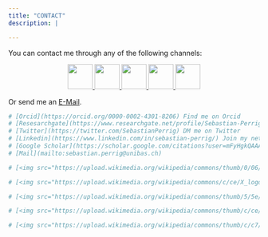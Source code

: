 ```yaml
---
title: "CONTACT"
description: |

---
```


You can contact me through any of the following channels:

<center>

<a href="https://orcid.org/0000-0002-4301-8206" target="_blank"> <img src="https://upload.wikimedia.org/wikipedia/commons/thumb/0/06/ORCID_iD.svg/640px-ORCID_iD.svg.png" width="50" /> </a>
<a href="https://twitter.com/SebastianPerrig" target="_blank"> <img src="https://upload.wikimedia.org/wikipedia/commons/6/6f/Logo_of_Twitter.svg" width="50" /> </a>
<a href="https://www.researchgate.net/profile/Sebastian-Perrig" target="_blank"> <img src="https://upload.wikimedia.org/wikipedia/commons/thumb/5/5e/ResearchGate_icon_SVG.svg/640px-ResearchGate_icon_SVG.svg.png" width="50" /> </a>
<a href="https://www.linkedin.com/in/sebastian-perrig/" target="_blank"> <img src="https://upload.wikimedia.org/wikipedia/commons/thumb/c/ce/Linkedin_circle.svg/640px-Linkedin_circle.svg.png" width="50" /> </a>
<a href="https://scholar.google.com/citations?user=mFyHgkQAAAAJ&hl=en" target="_blank"> <img src="https://upload.wikimedia.org/wikipedia/commons/thumb/c/c7/Google_Scholar_logo.svg/1280px-Google_Scholar_logo.svg.png" width="50" /> </a>

</center>

Or send me an [E-Mail](mailto:sebastian.perrig@unibas.ch).


```r

# [Orcid](https://orcid.org/0000-0002-4301-8206) Find me on Orcid
# [Resesarchgate](https://www.researchgate.net/profile/Sebastian-Perrig) Add me on Researchgate
# [Twitter](https://twitter.com/SebastianPerrig) DM me on Twitter
# [Linkedin](https://www.linkedin.com/in/sebastian-perrig/) Join my network on Linkedin
# [Google Scholar](https://scholar.google.com/citations?user=mFyHgkQAAAAJ&hl=en) Find my work on Google Scholar
# [Mail](mailto:sebastian.perrig@unibas.ch)

# [<img src="https://upload.wikimedia.org/wikipedia/commons/thumb/0/06/ORCID_iD.svg/640px-ORCID_iD.svg.png" width="50" target="_blank">](https://orcid.org/0000-0002-4301-8206) 

# [<img src="https://upload.wikimedia.org/wikipedia/commons/c/ce/X_logo_2023.svg" width="50" target="_blank">](https://x.com/SebastianPerrig)

# [<img src="https://upload.wikimedia.org/wikipedia/commons/thumb/5/5e/ResearchGate_icon_SVG.svg/640px-ResearchGate_icon_SVG.svg.png" width="50" target="_blank">](https://www.researchgate.net/profile/Sebastian-Perrig)

# [<img src="https://upload.wikimedia.org/wikipedia/commons/thumb/c/ce/Linkedin_circle.svg/640px-Linkedin_circle.svg.png" width="50" target="_blank">](https://www.linkedin.com/in/sebastian-perrig/)

# [<img src="https://upload.wikimedia.org/wikipedia/commons/thumb/c/c7/Google_Scholar_logo.svg/1280px-Google_Scholar_logo.svg.png" width="50" target="_blank">](https://scholar.google.com/citations?user=mFyHgkQAAAAJ&hl=en)

```